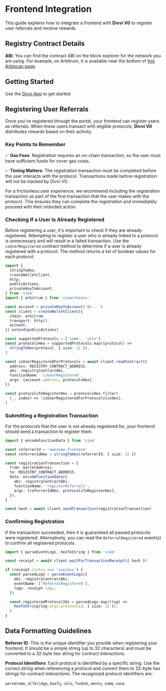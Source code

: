 
# Frontend Integration

This guide explains how to integrate a frontend with **Divvi V0** to register user referrals and receive rewards.

## Registry Contract Details

<Contracts />

**ABI**: You can find the contract ABI on the block explorer for the network you are using. For example, on Arbitrum, it is available near the bottom of [this Arbiscan page](https://arbiscan.io/address/0xba9655677f4e42dd289f5b7888170bc0c7da8cdc#code).

## Getting Started

Use the [Divvi App](https://app.divvi.xyz/) to get started

## Registering User Referrals

Once you've registered through the portal, your frontend can register users as referrals. When these users transact with eligible protocols, **Divvi V0** distributes rewards based on their activity.

### Key Points to Remember

✅ **Gas Fees**: Registration requires an on-chain transaction, so the user must have sufficient funds for cover gas costs.

✅ **Timing Matters**: The registration transaction must be completed before the user interacts with the protocol. Transactions made before registration will not be tracked by Divvi V0.

For a frictionless user experience, we recommend including the registration transaction as part of the first transaction that the user makes with the protocol. This ensures they can complete the registration and immediately proceed with their intended action.

### Checking If a User Is Already Registered

Before registering a user, it's important to check if they are already registered. Attempting to register a user who is already linked to a protocol is unnecessary and will result in a failed transaction. Use the `isUserRegistered` contract method to determine if a user is already registered with a protocol. The method returns a list of boolean values for each protocol.

```typescript
import {
  stringToHex,
  createWalletClient,
  http,
  publicActions,
  privateKeyToAccount,
} from 'viem'
import { arbitrum } from 'viem/chains'

const account = privateKeyToAccount('0x...')
const client = createWalletClient({
  chain: arbitrum,
  transport: http(),
  account,
}).extend(publicActions)

const supportedProtocols = ['somm', 'celo']
const protocolsHex = supportedProtocols.map((protocol) =>
  stringToHex(protocol, { size: 32 }),
)

const isUserRegisteredForProtocols = await client.readContract({
  address: REGISTRY_CONTRACT_ADDRESS,
  abi: registryContractAbi,
  functionName: 'isUserRegistered',
  args: [account.address, protocolsHex],
})

const protocolsToRegisterHex = protocolsHex.filter(
  (_, index) => !isUserRegisteredForProtocols[index],
)
```

### Submitting a Registration Transaction

For the protocols that the user is not already registered for, your frontend should send a transaction to register them.

```typescript
import { encodeFunctionData } from 'viem'

const referrerId = 'awesome-frontend'
const referrerIdHex = stringToHex(referrerId, { size: 32 })

const registrationTransaction = {
  from: walletAddress,
  to: REGISTRY_CONTRACT_ADDRESS,
  data: encodeFunctionData({
    abi: registryContractAbi,
    functionName: 'registerReferrals',
    args: [referrerIdHex, protocolsToRegisterHex],
  }),
}

const hash = await client.sendTransaction(registrationTransaction)
```

### Confirming Registration

If the transaction succeeded, then it is guaranteed all passed protocols were registered. Alternatively, you can read the `ReferralRegistered` event(s) to confirm all registered protocols.

```typescript
import { parseEventLogs, hexToString } from 'viem'

const receipt = await client.waitForTransactionReceipt({ hash })

if (receipt.status === 'success') {
  const parsedLogs = parseEventLogs({
    abi: registryContractAbi,
    eventName: ['ReferralRegistered'],
    logs: receipt.logs,
  })

  const registeredProtocolIds = parsedLogs.map((log) =>
    hexToString(log.args.protocolId, { size: 32 }),
  )
}
```

## Data Formatting Guidelines

**Referrer ID**: This is the unique identifier you provide when registering your frontend. It should be a simple string (up to 32 characters) and must be converted to a 32-byte hex string for contract interactions.

**Protocol Identifiers**: Each protocol is identified by a specific string. Use the correct string when referencing a protocol and convert them to 32-byte hex strings for contract interactions. The recognized protocol identifiers are:

`aerodrome`, `allbridge`, `beefy`, `celo`, `fonbnk`, `mento`, `somm`, `vana`
